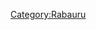 {{Office
|floor=Green tatami.png
|wall=Wooden board wall.png
|window=Wide-open_large_window.png
|chest=Arctic camouflaged paulownia cabinet.png
|desk=Mutsukis desk.png
|object=Rabaul_Base_scroll.png
|background=Furniture windowBG4 2.png
|ship=DD_Ushio_Kai_Ni_407_Full.png
|scale=0.8
|align=center
}}
[[Category:Rabauru]]